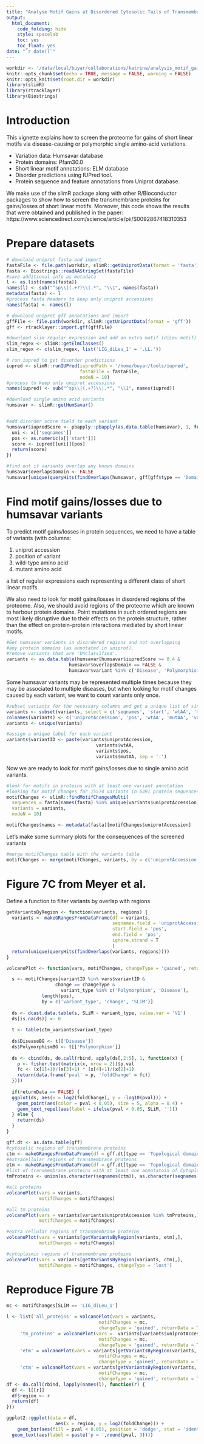 ```yaml
---
title: "Analyse Motif Gains at Disordered Cytosolic Tails of Transmembrane Proteins"
output:
  html_document:
    code_folding: hide
    style: spacelab
    toc: yes
    toc_float: yes
date: "`r date()`"
---
```


```r
workdir <- '/data/local/buyar/collaborations/katrina/analysis_motif_gains_TM_proteins'
knitr::opts_chunk$set(echo = TRUE, message = FALSE, warning = FALSE)
knitr::opts_knit$set(root.dir = workdir)
library(slimR)
library(rtracklayer)
library(Biostrings)
```


# Introduction

This vignette explains how to screen the proteome for gains of short linear motifs via disease-causing or polymorphic single amino-acid variations. 

- Variation data: Humsavar database
- Protein domains: Pfam30.0
- Short linear motif annotations: ELM database
- Disorder predictions using IUPred tool. 
- Protein sequence and feature annotations from Uniprot database. 

We make use of the slimR package along with other R/Bioconductor packages to show how to screen the 
transmembrane proteins for gains/losses of short linear motifs. Moreover, this code shows the results that were obtained and published in the paper: https://www.sciencedirect.com/science/article/pii/S0092867418310353

# Prepare datasets
```r
# download uniprot fasta and import  
fastaFile <- file.path(workdir, slimR::getUniprotData(format = 'fasta'))
fasta <- Biostrings::readAAStringSet(fastaFile)
#save additional info as metadata
l <- as.list(names(fasta))
names(l) <- sub("^sp\\|(.+?)\\|.*", "\\1", names(fasta))
metadata(fasta) <- l
#process fasta headers to keep only uniprot accessions
names(fasta) <- names(l)

# download uniprot gff annotations and import
gffFile <- file.path(workdir, slimR::getUniprotData(format = 'gff'))
gff <- rtracklayer::import.gff(gffFile)

#download slim regular expression and add an extra motif (diLeu motif)
slim_regex <- slimR::getElmClasses()
slim_regex <- c(slim_regex, list('LIG_diLeu_1' = '.LL.'))

# run iupred to get disorder predictions 
iupred <- slimR::runIUPred(iupredPath = '/home/buyar/tools/iupred', 
                           fastaFile = fastaFile, 
                           nodeN = 10)
#process to keep only uniprot accessions
names(iupred) <- sub("^sp\\|(.+?)\\|.*", "\\1", names(iupred))

#download single amino acid variants 
humsavar <- slimR::getHumSavar()


#add disorder score field to each variant
humsavar$iupredScore <- pbapply::pbapply(as.data.table(humsavar), 1, function(x) {
  uni <- x[['seqnames']]
  pos <- as.numeric(x[['start']])
  score <- iupred[[uni]][pos]
  return(score)
})

#find out if variants overlap any known domains 
humsavar$overlapsDomain <- FALSE
humsavar[unique(queryHits(findOverlaps(humsavar, gff[gff$type == 'Domain',]))),]$overlapsDomain <- TRUE

```

# Find motif gains/losses due to humsavar variants

To predict motif gains/losses in protein sequences, we need to have a 
table of variants (with columns: 

1. uniprot accession 
2. position of variant
3. wild-type amino acid
4. mutant amino acid 

a list of regular expressions each representing a different class
of short linear motifs. 

We also need to look for motif gains/losses in disordered regions of the proteome. Also, we should avoid 
regions of the proteome which are known to harbour protein domains. Point mutations in such ordered regions are most likely disruptive due to their effects on the protein structure, rather than the effect on protein-protein interactions mediated by short linear motifs. 

```r
#Get humsavar variants in disordered regions and not overlapping
#any protein domains (as annotated in uniprot),
#remove variants that are 'Unclassified'. 
variants <- as.data.table(humsavar[humsavar$iupredScore >= 0.4 & 
                       humsavar$overlapsDomain == FALSE & 
                       humsavar$variant %in% c('Disease', 'Polymorphism'),])
```

Some humsavar variants may be represented multiple times 
because they may be associated to multiple diseases, 
but when looking for motif changes caused by each variant, 
we want to count variants only once. 

```r
#subset variants for the necessary columns and get a unique list of single amino acid variants 
variants <- subset(variants, select = c('seqnames', 'start', 'wtAA', 'mutAA', 'variant'))
colnames(variants) <- c('uniprotAccession', 'pos', 'wtAA', 'mutAA', 'variant_type')
variants <- unique(variants)

#assign a unique label for each variant
variants$variantID <- paste(variants$uniprotAccession, 
                                 variants$wtAA,
                                 variants$pos,
                                 variants$mutAA, sep = ':')

```

Now we are ready to look for motif gains/losses due to single amino acid variants. 
```r
#look for motifs in proteins with at least one variant annotation
#looking for motif changes for 15574 variants in 6391 protein sequences takes about 10 minutes 
motifChanges <- slimR::findMotifChangesMulti(
  sequences = fasta[names(fasta) %in% unique(variants$uniprotAccession)], 
  variants = variants, 
  nodeN = 10)

motifChanges$names <- metadata(fasta)[motifChanges$uniprotAccession]
```

Let's make some summary plots for the consequences of the screened variants 
```r
#merge motifChanges table with the variants table
motifChanges <- merge(motifChanges, variants, by = c('uniprotAccession', 'pos', 'wtAA', 'mutAA'))
```

# Figure 7C from Meyer et al. 


Define a function to filter variants by overlap with regions 
```r

getVariantsByRegion <- function(variants, regions) {
  variants <- makeGRangesFromDataFrame(df = variants, 
                                       seqnames.field = 'uniprotAccession', 
                                       start.field = 'pos',
                                       end.field = 'pos',
                                       ignore.strand = T 
                                       )
  return(unique(queryHits(findOverlaps(variants, regions))))
}

volcanoPlot <- function(vars, motifChanges, changeType = 'gained', returnData = FALSE) {

  s <- motifChanges[variantID %in% vars$variantID &  
                  change == changeType & 
                    variant_type %in% c('Polymorphism', 'Disease'),
             length(pos), 
             by = c('variant_type', 'change', 'SLiM')]
  
  ds <- dcast.data.table(s, SLiM ~ variant_type, value.var = 'V1')
  ds[is.na(ds)] <- 0
  
  t <- table(ctm_variants$variant_type)
  
  ds$DiseaseBG <- t[['Disease']]
  ds$PolymorphismBG <- t[['Polymorphism']]
  
  ds <- cbind(ds, do.call(rbind, apply(ds[,2:5], 1, function(x) {
    p <- fisher.test(matrix(x, nrow = 2))$p.val
    fc <- (x[1]+1)/(x[3]+1) * (x[4]+1)/(x[2]+1)
    return(data.frame('pval' = p, 'foldChange' = fc))
  })))
  
  if(returnData == FALSE) {
  ggplot(ds, aes(x = log2(foldChange), y = -log10(pval))) + 
    geom_point(aes(color = pval < 0.05), size = 5, alpha = 0.4) + 
    geom_text_repel(aes(label = ifelse(pval < 0.05, SLiM, '')))
  } else {
    return(ds)
  }
}

```


```r
gff.dt <- as.data.table(gff)
#cytosolic regions of transmembrane proteins
ctm <- makeGRangesFromDataFrame(df = gff.dt[type == 'Topological domain' & Note == 'Cytoplasmic',])
#extracellular regions of transmembrane proteins
etm <- makeGRangesFromDataFrame(df = gff.dt[type == 'Topological domain' & Note == 'Extracellular',])
#list of transmembrane proteins with at least one annotatoin of Cytoplasmic or Extracellular regions
tmProteins <- union(as.character(seqnames(ctm)), as.character(seqnames(etm)))

#all proteins
volcanoPlot(vars = variants, 
            motifChanges = motifChanges)

#all tm proteins
volcanoPlot(vars = variants[variants$uniprotAccession %in% tmProteins,], 
            motifChanges = motifChanges)

#extra cellular regions of transmembrane proteins
volcanoPlot(vars = variants[getVariantsByRegion(variants, etm),], 
            motifChanges = motifChanges)

#cytoplasmic regions of transmembrane proteins
volcanoPlot(vars = variants[getVariantsByRegion(variants, ctm),], 
            motifChanges = motifChanges, changeType = 'lost')

```


# Reproduce Figure 7B
```r
mc <- motifChanges[SLiM == 'LIG_diLeu_1']

l <- list('all_proteins' = volcanoPlot(vars = variants, 
                                  motifChanges = mc, 
                                  changeType = 'gained', returnData = TRUE),
     'tm_proteins' = volcanoPlot(vars =  variants[variants$uniprotAccession %in% tmProteins,], 
                                  motifChanges = mc, 
                                  changeType = 'gained', returnData = TRUE),
     'etm' = volcanoPlot(vars = variants[getVariantsByRegion(variants, etm),], 
                                  motifChanges = mc, 
                                  changeType = 'gained', returnData = TRUE),
     'ctm' = volcanoPlot(vars = variants[getVariantsByRegion(variants, ctm),], 
                                  motifChanges = mc, 
                                  changeType = 'gained', returnData = TRUE))
df <- do.call(rbind, lapply(names(l), function(r) {
  df <- l[[r]]
  df$region <- r
  return(df)
}))

ggplot2::ggplot(data = df,
                  aes(x = region, y = log2(foldChange))) +
    geom_bar(aes(fill = pval < 0.05), position = 'dodge', stat = 'identity') +
  geom_text(aes(label = paste('p = ',round(pval, 3))))
```



